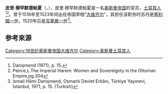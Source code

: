 {{Infobox Officeholder
| honorific-prefix    = 皮里
| name                = 穆罕默德
| honorific-suffix    = [[帕夏|帕夏]] 
| image               = Piri Mehmed Pasha.jpg
| imagesize           =
| smallimage          =
| caption             =
| order               =
| office              = {{OTE-1517}}[[奥斯曼帝国大维齐尔|大維齊爾]]
| term_start          = 1518年1月25日
| term_end            = 1523年6月27日
| order1              =
| office1             =
| term_start1         =
| term_end1           =
| predecessor1        =
| successor1          =
| order2              =
| office2             =
| term_start2         =
| term_end2           =
| order3              =
| office3             =
| term_start3         =
| term_end3           =
| order4              =
| office4             =
| term_start4         =
| term_end4           =
| predecessor4        =
| successor4          =
| vicepresident       =
| viceprimeminister   =
| deputy              =
| lieutenant          =
| monarch             = [[塞利姆一世|塞利姆一世]]<br />[[苏莱曼一世_(奥斯曼帝国)|蘇萊曼一世]]
| president           =
| primeminister       =
| governor            =
| governor-general    =
| governor_general    =
| succeeding          =
| predecessor         = [[尤努斯帕夏|尤努斯帕夏]]
| successor           = [[帕尔加勒·易卜拉欣帕夏|帕尔加勒·易卜拉欣帕夏]]
| constituency        =
| majority            =
| birth_date          =
| birth_place         = {{OTE-1453}}[[阿克萨赖|阿克萨赖]]
| death_date          = 1536年
| death_place         = {{OTE-1517}}{{link-en|Silivri}}
| nationality         = {{OTE-1517}}
| party               =
| spouse              =
| relations           =
| children            =
| residence           =
| alma_mater          =
| occupation          =
| profession          =
| religion            = [[伊斯兰教|伊斯兰教]]
| signature           =
| website             =
| footnotes           =
}}

'''皮里·穆罕默德帕夏'''（{{lang-tr|Pîrî Mehmed Paşa}}，{{bd|||1536年|}}），皮里·穆罕默德帕夏是一名[[奥斯曼帝国|奥斯曼帝国]]的官员，[[土耳其人|土耳其人]]<ref>Danişmend (1971), p. 15.</ref><ref>Peirce,L.The Imperial Harem: Women and Sovereignty in the Ottoman Empire,pg.304</ref>。曾于1518年至1523年间出任帝国宰相“[[大维齐尔|大维齐尔]]”，其担任该职务时苏丹是[[塞利姆一世|塞利姆一世]]，1520年后是[[苏莱曼一世_(奥斯曼帝国)|苏莱曼一世]]<ref name = turkbook>İsmail Hâmi Danişmend, Osmanlı Devlet Erkânı, Türkiye Yayınevi, İstanbul, 1971, p. 15. (Turkish)</ref>。

== 参考來源 ==
{{reflist}}

{{s-start}}
{{s-off}}
{{succession box|title=[[奥斯曼帝国大维齐尔|奥斯曼帝国大维齐尔]]|before=[[尤努斯帕夏|尤努斯帕夏]]|after=[[帕尔加勒·易卜拉欣帕夏|帕尔加勒·易卜拉欣帕夏]]|years=1518年1月25日–1523年6月27日}}
{{s-end}}

{{Grand Viziers of Ottoman Empire}}

[[Category:16世纪奥斯曼帝国大维齐尔|Category:16世纪奥斯曼帝国大维齐尔]]
[[Category:奥斯曼土耳其人|Category:奥斯曼土耳其人]]